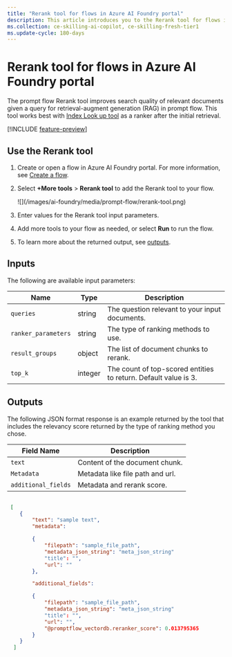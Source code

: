 ```yaml
---
title: "Rerank tool for flows in Azure AI Foundry portal"
description: This article introduces you to the Rerank tool for flows in Azure AI Foundry portal.
ms.collection: ce-skilling-ai-copilot, ce-skilling-fresh-tier1
ms.update-cycle: 180-days
---
```



# Rerank tool for flows in Azure AI Foundry portal

The prompt flow Rerank tool improves search quality of relevant documents given a query for retrieval-augment generation (RAG) in prompt flow. This tool works best with [Index Look up tool](index-lookup-tool) as a ranker after the initial retrieval.

[!INCLUDE [feature-preview](../../includes/feature-preview)]

## Use the Rerank tool

1. Create or open a flow in Azure AI Foundry portal. For more information, see [Create a flow](../flow-develop).
1. Select **+More tools** > **Rerank tool** to add the Rerank tool to your flow.

     <Frame>
          ![](/images/ai-foundry/media/prompt-flow/rerank-tool.png)
     </Frame>

1. Enter values for the Rerank tool input parameters.
1. Add more tools to your flow as needed, or select **Run** to run the flow.
1. To learn more about the returned output, see [outputs](#outputs).

## Inputs

The following are available input parameters:

| Name                | Type    | Description                                                     |
|---------------------|---------|-----------------------------------------------------------------|
| `queries`           | string  | The question relevant to your input documents.                  |
| `ranker_parameters` | string  | The type of ranking methods to use.                             |
| `result_groups`     | object  | The list of document chunks to rerank.                          |
| `top_k`             | integer | The count of top-scored entities to return. Default value is 3. |


## Outputs

The following JSON format response is an example returned by the tool that includes the relevancy score returned by the type of ranking method you chose.

| Field Name          | Description                      |
|---------------------|----------------------------------|
| `text`              | Content of the document chunk.   |
| `Metadata`          | Metadata like file path and url. |
| `additional_fields` | Metadata and rerank score.       |

```json

 [ 
    { 
        "text": "sample text", 
        "metadata": 

        { 
            "filepath": "sample_file_path", 
            "metadata_json_string": "meta_json_string" 
            "title": "", 
            "url": "" 
        }, 

        "additional_fields": 

        { 
            "filepath": "sample_file_path", 
            "metadata_json_string": "meta_json_string" 
            "title": "", 
            "url": "", 
            "@promptflow_vectordb.reranker_score": 0.013795365 
        } 
    } 
  ] 

```
